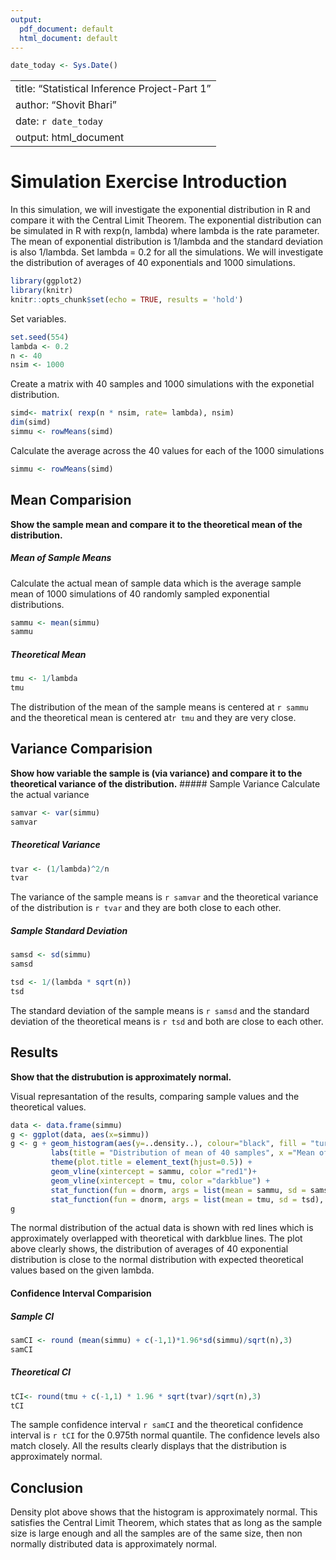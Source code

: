 ```yaml
---
output:
  pdf_document: default
  html_document: default
---
```



```r

date_today <- Sys.Date()
```

---
title: "Statistical Inference Project-Part 1"
author: "Shovit Bhari"
date: `r date_today`
output: html_document
---


# Simulation Exercise Introduction

In this simulation, we will investigate the exponential distribution in R and compare it with the Central Limit Theorem. The exponential distribution can be simulated in R
with rexp(n, lambda) where lambda is the rate parameter. The mean of exponential distribution is 1/lambda and the standard deviation is also 1/lambda. Set lambda = 0.2 for all the simulations. We will investigate the distribution of averages of 40 exponentials and 1000 simulations. 



```r
library(ggplot2)
library(knitr)
knitr::opts_chunk$set(echo = TRUE, results = 'hold')
```

Set variables.
```r
set.seed(554)
lambda <- 0.2
n <- 40
nsim <- 1000
```

Create a matrix with 40 samples and 1000 simulations with the exponetial distribution. 
```r
simd<- matrix( rexp(n * nsim, rate= lambda), nsim)
dim(simd)
simmu <- rowMeans(simd)

```
Calculate the average across the 40 values for each of the 1000 simulations
```r
simmu <- rowMeans(simd)
```

## Mean Comparision
**Show the sample mean and compare it to the theoretical mean of the distribution.**  

##### Mean of Sample Means
Calculate the actual mean of sample data which is the average sample mean of 1000 simulations of 40 randomly sampled exponential distributions. 

```r
sammu <- mean(simmu)
sammu
```
\newpage

##### Theoretical Mean
```r
tmu <- 1/lambda
tmu

```

The distribution of the mean of the sample means is centered at `r sammu` and the theoretical mean is centered at`r tmu` and they are very close. 

## Variance Comparision
**Show how variable the sample is (via variance) and compare it to the theoretical variance of the distribution.**
##### Sample Variance
Calculate the actual variance
```r
samvar <- var(simmu)
samvar
```

##### Theoretical Variance

```r
tvar <- (1/lambda)^2/n
tvar
```

The variance of the sample means is `r samvar` and the theoretical variance of the distribution is `r tvar` and they are both close to each other. 

##### Sample Standard Deviation
```r
samsd <- sd(simmu)
samsd
```

```r
tsd <- 1/(lambda * sqrt(n))
tsd
```

The standard deviation of the sample means is `r samsd` and the standard deviation of the theoretical means is `r tsd` and both are close to each other. 

## Results
**Show that the distrubution is approximately normal.**

Visual represantation of the results, comparing sample values and the theoretical values. 

```r
data <- data.frame(simmu)
g <- ggplot(data, aes(x=simmu))
g <- g + geom_histogram(aes(y=..density..), colour="black", fill = "turquoise3") + 
         labs(title = "Distribution of mean of 40 samples", x ="Mean of 40 samples", y="Density")+
         theme(plot.title = element_text(hjust=0.5)) +
         geom_vline(xintercept = sammu, color ="red1")+ 
         geom_vline(xintercept = tmu, color ="darkblue") +
         stat_function(fun = dnorm, args = list(mean = sammu, sd = samsd), color = "red1", size = 1.0) +
         stat_function(fun = dnorm, args = list(mean = tmu, sd = tsd), color = "darkblue", size = 1.0)
g
```

The normal distribution of the actual data is shown with red lines which is approximately overlapped with theoretical with darkblue lines. 
The plot above clearly shows, the distribution of averages of 40 exponential distribution is close to the normal distribution with expected theoretical values based on the given lambda.  

#### Confidence Interval Comparision

##### Sample CI
```r
samCI <- round (mean(simmu) + c(-1,1)*1.96*sd(simmu)/sqrt(n),3)
samCI
```
##### Theoretical CI
```r
tCI<- round(tmu + c(-1,1) * 1.96 * sqrt(tvar)/sqrt(n),3)
tCI
```
The sample confidence interval `r samCI` and the theoretical confidence interval is `r tCI` for the 0.975th normal quantile. The confidence levels also match closely. All the results clearly displays that the distribution is approximately normal. 

## Conclusion
Density plot above shows that the histogram is approximately normal. This satisfies the Central Limit Theorem, which states that as long as the sample size is large enough and all the samples are of the same size, then non normally distributed data is approximately normal. 